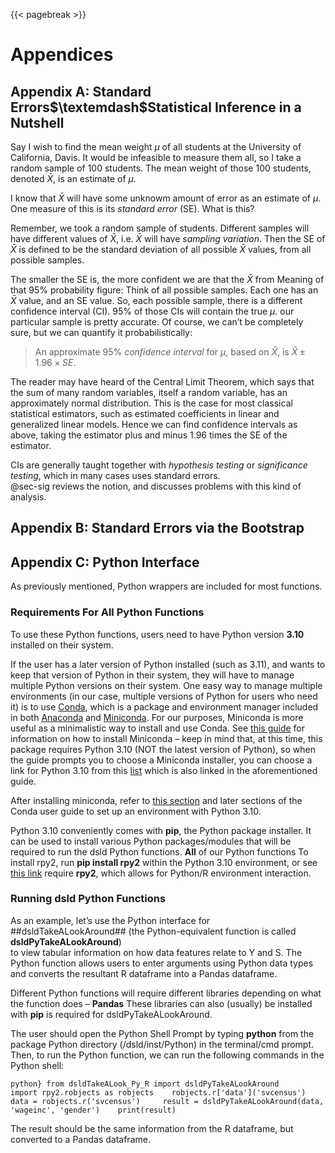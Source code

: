 
{{< pagebreak >}}

# Appendices {.appendix}

## Appendix A: Standard Errors$\textemdash$Statistical Inference in a Nutshell

Say I wish to find the mean weight $\mu$ of all students at the University of
California, Davis.  It would be infeasible to measure them all, so I
take a random sample of 100 students.  The mean weight of those 100
students, denoted $\bar{X}$, is an estimate of $\mu$.

I know that $\bar{X}$ will have some unknowm amount of error as an estimate of
$\mu$.  One measure of this is its *standard error* (SE).  What is this?

Remember, we took a random sample of students.  Different samples will
have different values of $\bar{X}$, i.e. $\bar{X}$ will have *sampling
variation*.  Then the SE of $\bar{X}$ is defined to be the standard
deviation of all possible $\bar{X}$ values, from all possible samples.

The smaller the SE is, the more confident we are that the $\bar{X}$ from
[Meaning of that 95% probability figure: Think of all possible 
samples. Each one has an $\bar{X}$ value, and an SE value. So, each
possible sample, there is a different confidence interval (CI). 
95% of those CIs will contain the true $\mu$.]{.column-margin}
our particular sample is pretty accurate.  Of course, we can't be
completely sure, but we can quantify it probabilistically:

> An approximate 95% *confidence interval* for $\mu$, based on
> $\bar{X}$, is $\bar{X} \pm 1.96 \times SE$.

The reader may have heard of the Central Limit Theorem, which says that
the sum of many random variables, itself a random variable, has an
approximately normal distribution.  This is the case for most classical
statistical estimators, such as estimated coefficients in linear and
generalized linear models.  Hence we can find confidence intervals as
above, taking the estimator plus and minus 1.96 times the SE of the
estimator.

CIs are generally taught together with *hypothesis testing* or
*significance testing*, which in many cases uses standard errors.  
@sec-sig reviews the notion, and discusses problems with this kind of
analysis.

## Appendix B: Standard Errors via the Bootstrap {#sec-boot}

## Appendix C: Python Interface 

As previously mentioned, Python wrappers are included for most functions. 

### Requirements For All Python Functions

To use these Python functions, users need to have Python version **3.10** 
installed on their system. 

If the user has a later version of Python 
installed (such as 3.11), and wants to keep that version of Python in 
their system, they will have to manage multiple Python versions on their 
system. One easy way to manage multiple environments 
(in our case, multiple versions of Python for users who need it) is to 
use [Conda](https://docs.conda.io/projects/conda/en/stable/), which is 
a package and environment manager included in both 
[Anaconda](https://docs.conda.io/projects/conda/en/stable/glossary.html#anaconda-glossary) 
and [Miniconda](https://docs.conda.io/projects/conda/en/stable/glossary.html#miniconda-glossary).
For our purposes, Miniconda is more useful as a minimalistic way to install 
and use Conda. See [this guide](https://docs.conda.io/projects/miniconda/en/latest/) 
for information on how to install Miniconda -- keep in mind that, at 
this time, this package requires Python 3.10 (NOT the latest version of 
Python), so when the guide prompts you to choose a Miniconda installer, 
you can choose a link for Python 3.10 from this 
[list](https://docs.conda.io/projects/miniconda/en/latest/miniconda-other-installer-links.html)
which is also linked in the aforementioned guide.

After installing miniconda, refer to [this section](https://docs.conda.io/projects/conda/en/stable/user-guide/tasks/manage-environments.html) 
and later sections of the Conda user guide to set up an environment with 
Python 3.10.

Python 3.10 conveniently comes with **pip**, the Python package installer. 
It can be used to install various Python packages/modules that will be 
required to run the dsld Python functions. **All** of our Python functions
[To install rpy2, run **pip install rpy2** within the Python 3.10 environment, 
or see [this link](https://rpy2.github.io/doc/latest/html/overview.html#install-from-source)]{.column-margin} 
require **rpy2**, which allows for Python/R environment interaction.

### Running dsld Python Functions

As an example, let's use the Python interface for ##dsldTakeALookAround## 
(the Python-equivalent function is called **dsldPyTakeALookAround**)  
to view tabular information on how data features relate to Y and S. The 
Python function allows users to enter arguments using Python data types 
and converts the resultant R dataframe into a Pandas dataframe.

Different Python functions will require different libraries 
depending on what the function does -- **Pandas**
[These libraries can also (usually) be installed with **pip**]{.column-margin} 
is required for dsldPyTakeALookAround.

<!-- This part may change if installation method changes -- assuming that we 
are using devtools::install_github and have access to /dsld folder -->
The user should open the Python Shell Prompt by typing **python** from the 
package Python directory (/dsld/inst/Python) in the terminal/cmd prompt.
Then, to run the Python function, we can run the following commands in the 
Python shell:

```python}
from dsldTakeALook_Py_R import dsldPyTakeALookAround    
import rpy2.robjects as robjects   
robjects.r['data']('svcensus')    
data = robjects.r('svcensus')    
result = dsldPyTakeALookAround(data, 'wageinc', 'gender')   
print(result)
```

The result should be the same information from the R dataframe, but 
converted to a Pandas dataframe.
